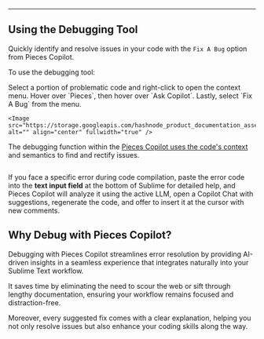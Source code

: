 ***

## Using the Debugging Tool

Quickly identify and resolve issues in your code with the `Fix A Bug` option from Pieces Copilot.

To use the debugging tool:

<Steps>
  <Step title="Select a Portion of Code">
    Select a portion of problematic code and right-click to open the context menu.
  </Step>

  <Step title="Hover over Pieces and Ask Copilot">
    Hover over `Pieces`, then hover over `Ask Copilot`.
  </Step>

  <Step title="Fix the Bug in the Code">
    Lastly, select `Fix A Bug` from the menu.

    <Image src="https://storage.googleapis.com/hashnode_product_documentation_assets/sublime_text_plugin_assets/pieces_ai_copilot/debugging_errors/pieces_AI_copilot_debugging_errors_1072024.png" alt="" align="center" fullwidth="true" />
  </Step>
</Steps>

The debugging function within the [Pieces Copilot uses the code's context](https://docs.pieces.app/products/extensions-plugins/sublime/copilot/chat#pieces-ask-about-the-current-file) and semantics to find and rectify issues.

<Image src="https://storage.googleapis.com/hashnode_product_documentation_assets/sublime_text_plugin_assets/pieces_ai_copilot/debugging_errors/fixing_a_bug.gif" alt="" align="center" fullwidth="true" />

If you face a specific error during code compilation, paste the error code into the **text input field** at the bottom of Sublime for detailed help, and Pieces Copilot will analyze it using the active LLM, open a Copilot Chat with suggestions, regenerate the code, and offer to insert it at the cursor with new comments.

## Why Debug with Pieces Copilot?

Debugging with Pieces Copilot streamlines error resolution by providing AI-driven insights in a seamless experience that integrates naturally into your Sublime Text workflow.

It saves time by eliminating the need to scour the web or sift through lengthy documentation, ensuring your workflow remains focused and distraction-free.

Moreover, every suggested fix comes with a clear explanation, helping you not only resolve issues but also enhance your coding skills along the way.
